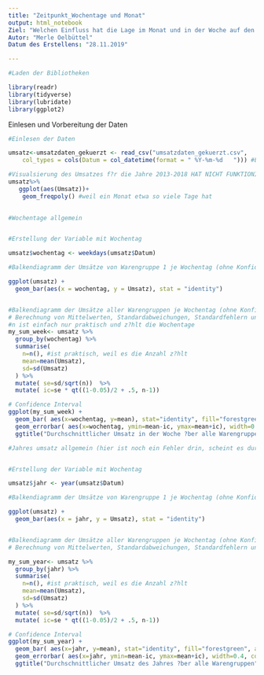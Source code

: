 ```yaml
---
title: "Zeitpunkt_Wochentage und Monat"
output: html_notebook
Ziel: "Welchen Einfluss hat die Lage im Monat und in der Woche auf den Umsatz?"
Autor: "Merle Oelbüttel"
Datum des Erstellens: "28.11.2019"

---
```


```r
#Laden der Bibliotheken

library(readr)
library(tidyverse)
library(lubridate)
library(ggplot2)
```


Einlesen und Vorbereitung der Daten
```r
#Einlesen der Daten

umsatz<-umsatzdaten_gekuerzt <- read_csv("umsatzdaten_gekuerzt.csv", 
    col_types = cols(Datum = col_datetime(format = " %Y-%m-%d   "))) #Eingeben des Datums
```

```r
#Visualsierung des Umsatzes f?r die Jahre 2013-2018 HAT NICHT FUNKTIONIERT
umsatz%>%
   ggplot(aes(Umsatz))+
    geom_freqpoly() #weil ein Monat etwa so viele Tage hat
  
```

```r

#Wochentage allgemein


#Erstellung der Variable mit Wochentag

umsatz$wochentag <- weekdays(umsatz$Datum)

#Balkendiagramm der Umsätze von Warengruppe 1 je Wochentag (ohne Konfidenzintervall)

ggplot(umsatz) +
  geom_bar(aes(x = wochentag, y = Umsatz), stat = "identity")


#Balkendiagramm der Umsätze aller Warengruppen je Wochentag (ohne Konfidenzintervall)
# Berechnung von Mittelwerten, Standardabweichungen, Standardfehlern und Konfidenzintervallen
#n ist einfach nur praktisch und z?hlt die Wochentage
my_sum_week<- umsatz %>%
  group_by(wochentag) %>%
  summarise(
    n=n(), #ist praktisch, weil es die Anzahl z?hlt
    mean=mean(Umsatz),
    sd=sd(Umsatz)
  ) %>%
  mutate( se=sd/sqrt(n))  %>%
  mutate( ic=se * qt((1-0.05)/2 + .5, n-1))

# Confidence Interval
ggplot(my_sum_week) +
  geom_bar( aes(x=wochentag, y=mean), stat="identity", fill="forestgreen", alpha=0.5) +
  geom_errorbar( aes(x=wochentag, ymin=mean-ic, ymax=mean+ic), width=0.4, colour="orange", alpha=0.9, size=1.5) +
  ggtitle("Durchschnittlicher Umsatz in der Woche ?ber alle Warengruppen")

```

```r
#Jahres umsatz allgemein (hier ist noch ein Fehler drin, scheint es durschnittlich f?r die Tage des einzelnen Jahres zu plotten)


#Erstellung der Variable mit Wochentag

umsatz$jahr <- year(umsatz$Datum)

#Balkendiagramm der Umsätze von Warengruppe 1 je Wochentag (ohne Konfidenzintervall)

ggplot(umsatz) +
  geom_bar(aes(x = jahr, y = Umsatz), stat = "identity")


#Balkendiagramm der Umsätze aller Warengruppen je Wochentag (ohne Konfidenzintervall)
# Berechnung von Mittelwerten, Standardabweichungen, Standardfehlern und Konfidenzintervallen

my_sum_year<- umsatz %>%
  group_by(jahr) %>%
  summarise(
    n=n(), #ist praktisch, weil es die Anzahl z?hlt
    mean=mean(Umsatz),
    sd=sd(Umsatz)
  ) %>%
  mutate( se=sd/sqrt(n))  %>%
  mutate( ic=se * qt((1-0.05)/2 + .5, n-1))

# Confidence Interval
ggplot(my_sum_year) +
  geom_bar( aes(x=jahr, y=mean), stat="identity", fill="forestgreen", alpha=0.5) +
  geom_errorbar( aes(x=jahr, ymin=mean-ic, ymax=mean+ic), width=0.4, colour="orange", alpha=0.9, size=1.5) +
  ggtitle("Durchschnittlicher Umsatz des Jahres ?ber alle Warengruppen")
```

